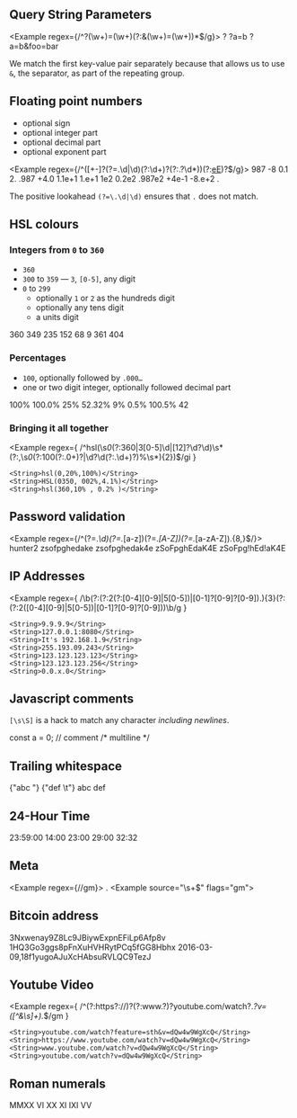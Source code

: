 ## Query String Parameters

<Example regex={/^\?(\w+)=(\w+)(?:&(\w+)=(\w+))*$/g}>
    <String></String>
    <String>?</String>
    <String>?a=b</String>
    <String>?a=b&foo=bar</String>
</Example>

We match the first key-value pair separately because that allows us to use `&`, the separator, as part of the repeating group.

## Floating point numbers

-   optional sign
-   optional integer part
-   optional decimal part
-   optional exponent part

<Example regex={/^([+-]?(?=\.\d|\d)(?:\d+)?(?:\.?\d*))(?:[eE]([+-]?\d+))?$/g}>
    <String>987</String>
    <String>-8</String>
    <String>0.1</String>
    <String>2.</String>
    <String>.987</String>
    <String>+4.0</String>
    <String>1.1e+1</String>
    <String>1.e+1</String>
    <String>1e2</String>
    <String>0.2e2</String>
    <String>.987e2</String>
    <String>+4e-1</String>
    <String>-8.e+2</String>
    <String>.</String>
</Example>

The positive lookahead `(?=\.\d|\d)` ensures that `.` does not match.

## HSL colours

### Integers from `0` to `360`

-   `360`
-   `300` to `359` — `3`, `[0-5]`, any digit
-   `0` to `299`
    -   optionally `1` or `2` as the hundreds digit
    -   optionally any tens digit
    -   a units digit

<Example regex={/^0*(?:360|3[0-5]\d|[12]?\d?\d)$/g}>
    <String>360</String>
    <String>349</String>
    <String>235</String>
    <String>152</String>
    <String>68</String>
    <String>9</String>
    <String>361</String>
    <String>404</String>
</Example>

### Percentages

-   `100`, optionally followed by `.000…`
-   one or two digit integer, optionally followed decimal part

<Example regex={/^(?:100(?:\.0+)?|\d?\d(?:\.\d+)?)%$/g}>
    <String>100%</String>
    <String>100.0%</String>
    <String>25%</String>
    <String>52.32%</String>
    <String>9%</String>
    <String>0.5%</String>
    <String>100.5%</String>
    <String>42</String>
</Example>

### Bringing it all together

<Example
    regex={
        /^hsl\(\s*0*(?:360|3[0-5]\d|[12]?\d?\d)\s*(?:,\s*0*(?:100(?:\.0+)?|\d?\d(?:\.\d+)?)%\s*){2}\)$/gi
    }
>
    <String>hsl(0,20%,100%)</String>
    <String>HSL(0350, 002%,4.1%)</String>
    <String>hsl(360,10% , 0.2% )</String>
</Example>

## Password validation

<Example regex={/^(?=.*\d)(?=.*[a-z])(?=.*[A-Z])(?=.*[a-zA-Z]).{8,}$/}>
    <String>hunter2</String>
    <String>zsofpghedake</String>
    <String>zsofpghedak4e</String>
    <String>zSoFpghEdaK4E</String>
    <String>zSoFpg!hEd!aK4E</String>
</Example>

## IP Addresses

<Example
    regex={
        /\b(?:(?:2(?:[0-4][0-9]|5[0-5])|[0-1]?[0-9]?[0-9])\.){3}(?:(?:2([0-4][0-9]|5[0-5])|[0-1]?[0-9]?[0-9]))\b/g
    }
>
    <String>9.9.9.9</String>
    <String>127.0.0.1:8080</String>
    <String>It's 192.168.1.9</String>
    <String>255.193.09.243</String>
    <String>123.123.123.123</String>
    <String>123.123.123.256</String>
    <String>0.0.x.0</String>
</Example>

## Javascript comments

`[\s\S]` is a hack to match any character _including newlines_.

<Example regex={/\/\*[\s\S]*?\*\/|\/\/.*/g}>
    <String>const a = 0; // comment</String>
    <String>/* multiline */</String>
</Example>

## Trailing whitespace

<Example regex={/\s+$/gm}>
    <String>{"abc   "}</String>
    <String>{"def \t"}</String>
    <String>abc def</String>
</Example>

## 24-Hour Time

<Example regex={/^([01]?[0-9]|2[0-3]):[0-5][0-9](:[0-5][0-9])?$/g}>
    <String>23:59:00</String>
    <String>14:00</String>
    <String>23:00</String>
    <String>29:00</String>
    <String>32:32</String>
</Example>

## Meta

<Example regex={/<Example source="(.*?)" flags="(.*?)">/gm}>
    <String>.</String>
    <String>&lt;Example source="\s+$" flags="gm"&gt;</String>
</Example>

## Bitcoin address

<Example regex={/\b([13][a-km-zA-HJ-NP-Z0-9]{26,33})\b/g}>
    <String>3Nxwenay9Z8Lc9JBiywExpnEFiLp6Afp8v</String>
    <String>1HQ3Go3ggs8pFnXuHVHRytPCq5fGG8Hbhx</String>
    <String>2016-03-09,18f1yugoAJuXcHAbsuRVLQC9TezJ</String>
</Example>

## Youtube Video

<Example
    regex={
        /^(?:https?:\/\/)?(?:www\.?)?youtube\.com\/watch\?.*?v=([^&\s]+).*$/gm
    }
>
    <String>youtube.com/watch?feature=sth&v=dQw4w9WgXcQ</String>
    <String>https://www.youtube.com/watch?v=dQw4w9WgXcQ</String>
    <String>www.youtube.com/watch?v=dQw4w9WgXcQ</String>
    <String>youtube.com/watch?v=dQw4w9WgXcQ</String>
</Example>

## Roman numerals

<Example regex={/^M{0,4}(CM|CD|D?C{0,3})(XC|XL|L?X{0,3})(IX|IV|V?I{0,3})$/g}>
    <String>MMXX</String>
    <String>VI</String>
    <String>XX</String>
    <String>XI</String>
    <String>IXI</String>
    <String>VV</String>
</Example>

